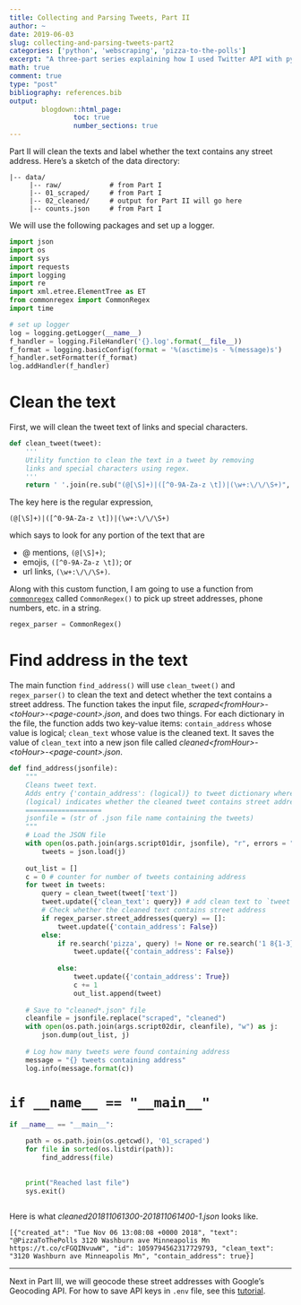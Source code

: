 ```yaml
---
title: Collecting and Parsing Tweets, Part II
author: ~
date: 2019-06-03
slug: collecting-and-parsing-tweets-part2
categories: ['python', 'webscraping', 'pizza-to-the-polls']
excerpt: "A three-part series explaining how I used Twitter API with python and extracted polling addresses from parsed tweets. Part II will parse the text string."
math: true
comment: true
type: "post"
bibliography: references.bib
output:
        blogdown::html_page:
                toc: true
                number_sections: true
---
```



Part II will clean the texts and label whether the text contains any street address. Here's a sketch of the data directory: 

```
|-- data/
     |-- raw/            # from Part I
     |-- 01_scraped/     # from Part I
     |-- 02_cleaned/     # output for Part II will go here
     |-- counts.json     # from Part I
```



We will use the following packages and set up a logger.
```python
import json
import os
import sys
import requests
import logging
import re
import xml.etree.ElementTree as ET
from commonregex import CommonRegex
import time

# set up logger
log = logging.getLogger(__name__)
f_handler = logging.FileHandler('{}.log'.format(__file__))
f_format = logging.basicConfig(format = '%(asctime)s - %(message)s')
f_handler.setFormatter(f_format)
log.addHandler(f_handler)
```

# Clean the text 

First, we will clean the tweet text of links and special characters. 

```python
def clean_tweet(tweet):
    '''
    Utility function to clean the text in a tweet by removing 
    links and special characters using regex.
    '''
    return ' '.join(re.sub("(@[\S]+)|([^0-9A-Za-z \t])|(\w+:\/\/\S+)", " ", tweet).split())

```

The key here is the regular expression,
```
(@[\S]+)|([^0-9A-Za-z \t])|(\w+:\/\/\S+)
```
which says to look for any portion of the text that are 

- @ mentions, `(@[\S]+)`; 
- emojis, `([^0-9A-Za-z \t])`; or
- url links, `(\w+:\/\/\S+)`. 

Along with this custom function, I am going to use a function from [`commonregex`](https://github.com/madisonmay/CommonRegex) called `CommonRegex()` to pick up street addresses, phone numbers, etc. in a string.

```python
regex_parser = CommonRegex()
```

# Find address in the text

The main function `find_address()` will use `clean_tweet()` and `regex_parser()` to clean the text and detect whether the text contains a street address. The function takes the input file, *scraped\<fromHour\>-\<toHour\>-\<page-count\>.json*, and does two things. For each dictionary in the file, the function adds two key-value items: `contain_address` whose value is logical; `clean_text` whose value is the cleaned text. It saves the value of `clean_text` into a new json file called *cleaned\<fromHour\>-\<toHour\>-\<page-count\>.json*. 


```python
def find_address(jsonfile):
    """
    Cleans tweet text.
    Adds entry {'contain_address': (logical)} to tweet dictionary where 
    (logical) indicates whether the cleaned tweet contains street addresses.
    ===================
    jsonfile = (str of .json file name containing the tweets)
    """
    # Load the JSON file 
    with open(os.path.join(args.script01dir, jsonfile), "r", errors = "ignore") as j:
        tweets = json.load(j)
        
    out_list = []
    c = 0 # counter for number of tweets containing address
    for tweet in tweets:
        query = clean_tweet(tweet['text'])
        tweet.update({'clean_text': query}) # add clean text to `tweet`
        # Check whether the cleaned text contains street address
        if regex_parser.street_addresses(query) == []:
            tweet.update({'contain_address': False})
        else:
            if re.search('pizza', query) != None or re.search('1 8{1-3}[0-9]{1-2}', query) != None:
                tweet.update({'contain_address': False})
                
            else:
                tweet.update({'contain_address': True})
                c += 1
                out_list.append(tweet)
    
    # Save to "cleaned*.json" file
    cleanfile = jsonfile.replace("scraped", "cleaned")
    with open(os.path.join(args.script02dir, cleanfile), "w") as j:
        json.dump(out_list, j)
    
    # Log how many tweets were found containing address
    message = "{} tweets containing address"
    log.info(message.format(c))

```

# `if __name__ == "__main__"`


```python

if __name__ == "__main__":

    path = os.path.join(os.getcwd(), '01_scraped')  
    for file in sorted(os.listdir(path)):
        find_address(file)
    
    
    print("Reached last file")
    sys.exit()
       

```

Here is what *cleaned201811061300-201811061400-1.json* looks like.

```
[{"created_at": "Tue Nov 06 13:08:08 +0000 2018", "text": "@PizzaToThePolls 3120 Washburn ave Minneapolis Mn https://t.co/cFGQINvuwW", "id": 1059794562317729793, "clean_text": "3120 Washburn ave Minneapolis Mn", "contain_address": true}]
```

<hr>

Next in Part III, we will geocode these street addresses with Google's Geocoding API. For how to save API keys in `.env` file, see this [tutorial](http://jonathansoma.com/lede/foundations-2019/classes/apis/keeping-api-keys-secret/).
